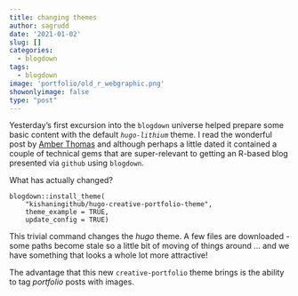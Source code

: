 ```yaml
---
title: changing themes
author: sagrudd
date: '2021-01-02'
slug: []
categories:
  - blogdown
tags:
  - blogdown
image: 'portfolio/old_r_webgraphic.png'
showonlyimage: false
type: "post"
---
```


Yesterday's first excursion into the `blogdown` universe helped prepare some
basic content with the default *`hugo-lithium`* theme. I read the wonderful
post by [Amber Thomas](https://amber.rbind.io/2016/12/19/website/#adding-a-blog-post-or-portfolio-piece) 
and although perhaps a little dated it contained a couple of technical gems that
are super-relevant to getting an R-based blog presented via `github` using
`blogdown`.

<!--more-->

What has actually changed?

```
blogdown::install_theme(
    "kishaningithub/hugo-creative-portfolio-theme",
    theme_example = TRUE,
    update_config = TRUE)
```

This trivial command changes the *hugo* theme. A few files are downloaded - some
paths become stale so a little bit of moving of things around ... and we have
something that looks a whole lot more attractive!

The advantage that this new `creative-portfolio` theme brings is the ability to
tag *portfolio* posts with images.
